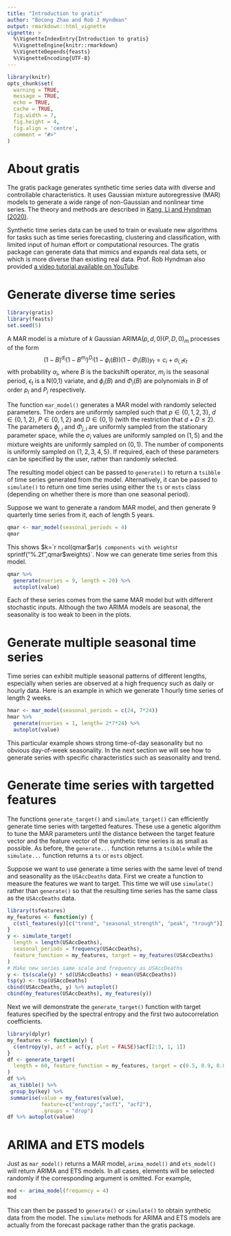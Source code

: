 ```yaml
---
title: "Introduction to gratis"
author: "Bocong Zhao and Rob J Hyndman"
output: rmarkdown::html_vignette
vignette: >
  %\VignetteIndexEntry{Introduction to gratis}
  %\VignetteEngine{knitr::rmarkdown}
  %\VignetteDepends{feasts}
  %\VignetteEncoding{UTF-8}
---
```


```r
library(knitr)
opts_chunk$set(
  warning = TRUE,
  message = TRUE,
  echo = TRUE,
  cache = TRUE,
  fig.width = 7,
  fig.height = 4,
  fig.align = 'centre',
  comment = "#>"
)
```

# About gratis

The gratis package generates synthetic time series data with diverse and controllable characteristics. It uses Gaussian mixture autoregressive (MAR) models to generate a wide range of non-Gaussian and nonlinear time series. The theory and methods are described in [Kang, Li and Hyndman (2020)](https://doi.org/10.1002/sam.11461).

Synthetic time series data can be used to train or evaluate new algorithms for tasks such as time series forecasting, clustering and classification, with limited input of human effort or computational resources. The gratis package can generate data that mimics and expands real data sets, or which is more diverse than existing real data. Prof. Rob Hyndman also provided [a video tutorial available on YouTube]( https://www.youtube.com/watch?v=F3lWECtFa44).


# Generate diverse time series

```r
library(gratis)
library(feasts)
set.seed(5)
```

A MAR model is a mixture of $k$ Gaussian ARIMA$(p,d,0)(P,D,0)_m$ processes of the form
$$
  (1-B)^{d_i}(1-B^{m_i})^{D_i} (1-\phi_i(B))(1-\Phi_i(B)) y_t = c_i + \sigma_{i,t}\epsilon_t
$$
with probability $\alpha_i$, where $B$ is the backshift operator, $m_i$ is the seasonal period, $\epsilon_t$ is a N(0,1) variate, and $\phi_i(B)$ and $\Phi_i(B)$ are polynomials in $B$ of order $p_i$ and $P_i$ respectively.

The function `mar_model()` generates a MAR model with randomly selected parameters. The orders are uniformly sampled such that $p \in \{0,1,2,3\}$, $d \in  \{0,1,2\}$, $P\in \{0,1,2\}$ and $D \in\{0,1\}$ (with the restriction that $d+D \le 2$). The parameters $\phi_{j,i}$ and $\Phi_{j,i}$ are uniformly sampled from the stationary parameter space, while the $\sigma_{i}$ values are uniformly sampled on $(1,5)$ and the mixture weights are uniformly sampled on $(0,1)$. The number of components is uniformly sampled on $\{1,2,3,4,5\}$. If required, each of these parameters can be specified by the user, rather than randomly selected.

The resulting model object can be passed to `generate()` to return a `tsibble` of time series generated from the model. Alternatively, it can be passed to `simulate()` to return one time series using either the `ts` or `msts` class (depending on whether there is more than one seasonal period).

Suppose we want to generate a random MAR model, and then generate 9 quarterly time series from it, each of length 5 years.

```r
qmar <- mar_model(seasonal_periods = 4)
qmar
```

This shows $k=`r ncol(qmar$ar)`$ components with weights `r sprintf("%.2f",qmar$weights)`. Now we can generate time series from this model.

```r
qmar %>%
  generate(nseries = 9, length = 20) %>%
  autoplot(value)
```

Each of these series comes from the same MAR model but with different stochastic inputs. Although the two ARIMA models are seasonal, the seasonality is too weak to been in the plots.

# Generate multiple seasonal time series

Time series can exhibit multiple seasonal patterns of different lengths, especially when series are observed at a high frequency such as daily or hourly data. Here is an example in which we generate 1 hourly time series of length 2 weeks.

```r
hmar <- mar_model(seasonal_periods = c(24, 7*24))
hmar %>%
  generate(nseries = 1, length= 2*7*24) %>%
  autoplot(value)
```

This particular example shows strong time-of-day seasonality but no obvious day-of-week seasonality. In the next section we will see how to generate series with specific characteristics such as seasonality and trend.

# Generate time series with targetted features

The functions `generate_target()` and `simulate_target()` can efficiently generate time series with targetted features. These use a genetic algorithm to tune the MAR parameters until the distance between the target feature vector and the feature vector of the synthetic time series is as small as possible. As before, the `generate...` function returns a `tsibble` while the `simulate...` function returns a `ts` or `msts` object.

Suppose we want to use generate a time series with the same level of trend and seasonality as the `USAccDeaths` data. First we create a function to measure the features we want to target. This time we will use `simulate()` rather than `generate()` so that the resulting time series has the same class as the `USAccDeaths` data.

```r
library(tsfeatures)
my_features <- function(y) {
  c(stl_features(y)[c("trend", "seasonal_strength", "peak", "trough")])
}
y <- simulate_target(
  length = length(USAccDeaths),
  seasonal_periods = frequency(USAccDeaths),
  feature_function = my_features, target = my_features(USAccDeaths)
)
# Make new series same scale and frequency as USAccDeaths
y <- ts(scale(y) * sd(USAccDeaths) + mean(USAccDeaths))
tsp(y) <- tsp(USAccDeaths)
cbind(USAccDeaths, y) %>% autoplot()
cbind(my_features(USAccDeaths), my_features(y))
```

Next we will demonstrate the `generate_target()` function with target features specified by the spectral entropy and the first two autocorrelation coefficients.

```r
library(dplyr)
my_features <- function(y) {
  c(entropy(y), acf = acf(y, plot = FALSE)$acf[2:3, 1, 1])
}
df <- generate_target(
  length = 60, feature_function = my_features, target = c(0.5, 0.9, 0.8)
)
df %>%
 as_tibble() %>%
 group_by(key) %>%
 summarise(value = my_features(value),
           feature=c("entropy","acf1", "acf2"),
           .groups = "drop")
df %>% autoplot(value)
```

# ARIMA and ETS models

Just as `mar_model()` returns a MAR model, `arima_model()` and `ets_model()` will return ARIMA and ETS models. In all cases, elements will be selected randomly if the corresponding argument is omitted. For example,

```r
mod <- arima_model(frequency = 4)
mod
```

This can then be passed to `generate()` or `simulate()` to obtain synthetic data from the model. The `simulate` methods for ARIMA and ETS models are actually from the forecast package rather than the gratis package.
